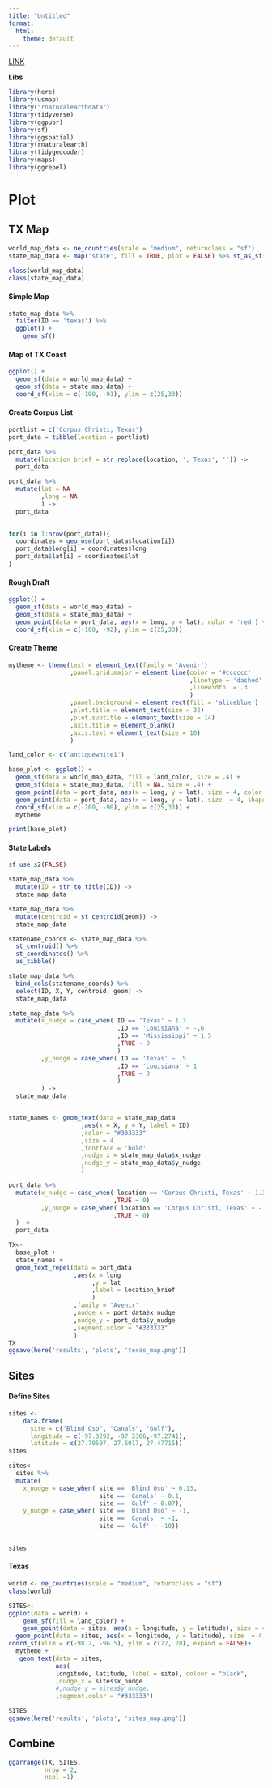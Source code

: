 ```yaml
---
title: "Untitled"
format:
  html:
    theme: default
---
```


[LINK](https://www.sharpsightlabs.com/blog/mapping-texas-ports-with-geom_sf-part2/)

**Libs**

```r
library(here)
library(usmap)
library("rnaturalearthdata")
library(tidyverse)
library(ggpubr)
library(sf)
library(ggspatial)
library(rnaturalearth)
library(tidygeocoder)
library(maps)
library(ggrepel)
```

# Plot

## TX Map

```r
world_map_data <- ne_countries(scale = "medium", returnclass = "sf")
state_map_data <- map('state', fill = TRUE, plot = FALSE) %>% st_as_sf()

class(world_map_data)
class(state_map_data)
```

#### Simple Map

```r
state_map_data %>% 
  filter(ID == 'texas') %>% 
  ggplot() +
    geom_sf()
```

#### Map of TX Coast

```r
ggplot() +
  geom_sf(data = world_map_data) +
  geom_sf(data = state_map_data) +
  coord_sf(xlim = c(-100, -91), ylim = c(25,33))
```

####  Create Corpus List

```r
portlist = c('Corpus Christi, Texas')
port_data = tibble(location = portlist)

port_data %>% 
  mutate(location_brief = str_replace(location, ', Texas', '')) ->
  port_data

port_data %>% 
  mutate(lat = NA
         ,long = NA
         ) ->
  port_data
  

for(i in 1:nrow(port_data)){
  coordinates = geo_osm(port_data$location[i])
  port_data$long[i] = coordinates$long
  port_data$lat[i] = coordinates$lat
}

```

#### Rough Draft

```r
ggplot() +
  geom_sf(data = world_map_data) +
  geom_sf(data = state_map_data) +
  geom_point(data = port_data, aes(x = long, y = lat), color = 'red') +
  coord_sf(xlim = c(-100, -92), ylim = c(25,33))
```

#### Create Theme

```r
mytheme <- theme(text = element_text(family = 'Avenir')
                 ,panel.grid.major = element_line(color = '#cccccc' 
                                                  ,linetype = 'dashed'
                                                  ,linewidth  = .3
                                                  )
                 ,panel.background = element_rect(fill = 'aliceblue')
                 ,plot.title = element_text(size = 32)
                 ,plot.subtitle = element_text(size = 14)
                 ,axis.title = element_blank()
                 ,axis.text = element_text(size = 10)
                 )

land_color <- c('antiquewhite1')

base_plot <- ggplot() +
  geom_sf(data = world_map_data, fill = land_color, size = .4) +
  geom_sf(data = state_map_data, fill = NA, size = .4) +
  geom_point(data = port_data, aes(x = long, y = lat), size = 4, color = 'red', alpha = .15) +
  geom_point(data = port_data, aes(x = long, y = lat), size  = 4, shape = 1,  color = 'red') +
  coord_sf(xlim = c(-100, -90), ylim = c(25,33)) +
  mytheme

print(base_plot)
```

#### State Labels

```r
sf_use_s2(FALSE)
```

```r
state_map_data %>% 
  mutate(ID = str_to_title(ID)) ->
  state_map_data

state_map_data %>% 
  mutate(centroid = st_centroid(geom)) ->
  state_map_data

statename_coords <- state_map_data %>% 
  st_centroid() %>% 
  st_coordinates() %>%
  as_tibble()

state_map_data %>%  
  bind_cols(statename_coords) %>% 
  select(ID, X, Y, centroid, geom) ->
  state_map_data

state_map_data %>% 
  mutate(x_nudge = case_when( ID == 'Texas' ~ 1.3
                              ,ID == 'Louisiana' ~ -.6
                              ,ID == 'Mississippi' ~ 1.5
                              ,TRUE ~ 0
                              )
         ,y_nudge = case_when( ID == 'Texas' ~ .5
                              ,ID == 'Louisiana' ~ 1
                              ,TRUE ~ 0
                              )
         ) -> 
  state_map_data


state_names <- geom_text(data = state_map_data
                    ,aes(x = X, y = Y, label = ID)
                    ,color = "#333333"
                    ,size = 4
                    ,fontface = 'bold'
                    ,nudge_x = state_map_data$x_nudge
                    ,nudge_y = state_map_data$y_nudge
                    )
```

```r
port_data %>% 
  mutate(x_nudge = case_when( location == 'Corpus Christi, Texas' ~ 1.3
                             ,TRUE ~ 0)
         ,y_nudge = case_when( location == 'Corpus Christi, Texas' ~ -1
                             ,TRUE ~ 0)
  ) ->
  port_data

```

```r
TX<-
  base_plot + 
  state_names +
  geom_text_repel(data = port_data
                  ,aes(x = long
                       ,y = lat
                       ,label = location_brief
                       )
                  ,family = 'Avenir'
                  ,nudge_x = port_data$x_nudge
                  ,nudge_y = port_data$y_nudge
                  ,segment.color = "#333333"
                  ) 
TX
ggsave(here('results', 'plots', 'texas_map.png'))
```

## Sites

#### Define Sites

```r
sites <- 
    data.frame(
      site = c("Blind Oso", "Canals", "Gulf"),
      longitude = c(-97.3292, -97.2366,-97.2741), 
      latitude = c(27.70597, 27.6017, 27.47715))  
sites
```

```r
sites<-
  sites %>% 
  mutate(
    x_nudge = case_when( site == 'Blind Oso' ~ 0.13,
                         site == 'Canals' ~ 0.1,
                         site == 'Gulf' ~ 0.07),
    y_nudge = case_when( site == 'Blind Oso' ~ -1,
                         site == 'Canals' ~ -1,
                         site == 'Gulf' ~ -10))

  
sites
```

#### Texas

```r
world <- ne_countries(scale = "medium", returnclass = "sf")
class(world)
```

```r
SITES<-
ggplot(data = world) +
    geom_sf(fill = land_color) +
    geom_point(data = sites, aes(x = longitude, y = latitude), size = 4, color = 'red', alpha = .15) +
  geom_point(data = sites, aes(x = longitude, y = latitude), size  = 4, shape = 1,  color = 'red')+
coord_sf(xlim = c(-98.2, -96.5), ylim = c(27, 28), expand = FALSE)+
  mytheme +
   geom_text(data = sites, 
             aes(
             longitude, latitude, label = site), colour = "black",
             ,nudge_x = sites$x_nudge
             #,nudge_y = sites$y_nudge,
             ,segment.color = "#333333")

SITES
ggsave(here('results', 'plots', 'sites_map.png'))
```

## Combine

```r
ggarrange(TX, SITES,
          nrow = 2,
          ncol =1)
```
